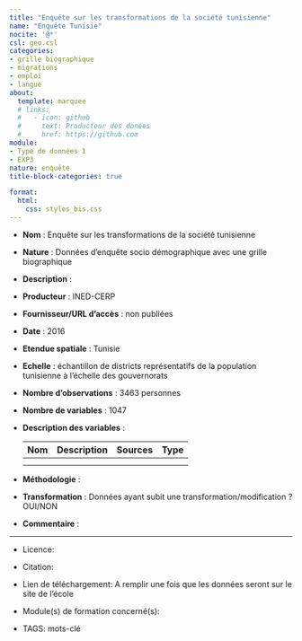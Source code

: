 ```yaml
---
title: "Enquête sur les transformations de la société tunisienne"
name: "Enquête Tunisie"
nocite: '@*'
csl: geo.csl
categories: 
- grille biographique
- migrations
- emploi
- langue
about:
  template: marquee
  # links:
  #   - icon: github
  #     text: Producteur des donées
  #     href: https://github.com
module: 
- Type de données 1
- EXP3
nature: enquête
title-block-categories: true

format:
  html: 
    css: styles_bis.css
---
```


-   **Nom** : Enquête sur les transformations de la société tunisienne

-   **Nature** : Données d'enquête socio démographique avec une grille biographique

-   **Description** :

-   **Producteur** : INED-CERP

-   **Fournisseur/URL d'accès** : non publiées

-   **Date** : 2016

-   **Etendue spatiale** : Tunisie

-   **Echelle** : échantillon de districts représentatifs de la population tunisienne à l'échelle des gouvernorats

-   **Nombre d'observations** : 3463 personnes

-   **Nombre de variables** : 1047

-   **Description des variables** :

    | Nom | Description | Sources | Type |
    |-----|-------------|---------|------|
    |     |             |         |      |
    |     |             |         |      |

-   **Méthodologie** :

-   **Transformation** : Données ayant subit une transformation/modification ? OUI/NON

-   **Commentaire** :

------------------------------------------------------------------------

-   Licence:

-   Citation:

-   Lien de téléchargement: A remplir une fois que les données seront sur le site de l'école

-   Module(s) de formation concerné(s):

-   TAGS: mots-clé

